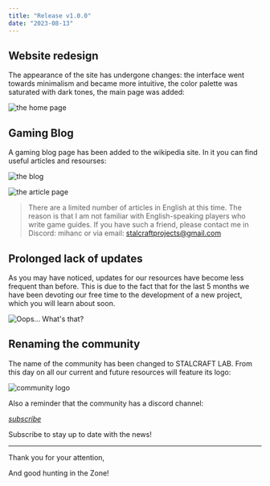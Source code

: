 ```yaml
---
title: "Release v1.0.0"
date: "2023-08-13"
---
```


## Website redesign

The appearance of the site has undergone changes: the interface went towards minimalism and became more intuitive, the color palette was saturated with dark tones, the main page was added:

![the home page](https://stalcraftwiki-prod.b-cdn.net/releases/1.0.0/en/picture-1.png)

## Gaming Blog

A gaming blog page has been added to the wikipedia site. In it you can find useful articles and resourses:

![the blog](https://stalcraftwiki-prod.b-cdn.net/releases/1.0.0/en/picture-2.png)

![the article page](https://stalcraftwiki-prod.b-cdn.net/releases/1.0.0/en/picture-3.png)

>There are a limited number of articles in English at this time. The reason is that I am not familiar with English-speaking players who write game guides. If you have such a friend, please contact me in Discord: mihanc or via email: stalcraftprojects@gmail.com

## Prolonged lack of updates

As you may have noticed, updates for our resources have become less frequent than before. This is due to the fact that for the last 5 months we have been devoting our free time to the development of a new project, which you will learn about soon.

![Oops... What's that?](https://stalcraftwiki-prod.b-cdn.net/releases/1.0.0/en/picture-4.png)

## Renaming the community

The name of the community has been changed to STALCRAFT LAB. From this day on all our current and future resources will feature its logo:

![community logo](https://stalcraftwiki-prod.b-cdn.net/releases/1.0.0/en/picture-5.png)

Also a reminder that the community has a discord channel:

[*subscribe*](https://discord.gg/yy2yHAa)

Subscribe to stay up to date with the news!

---

Thank you for your attention,

And good hunting in the Zone!
